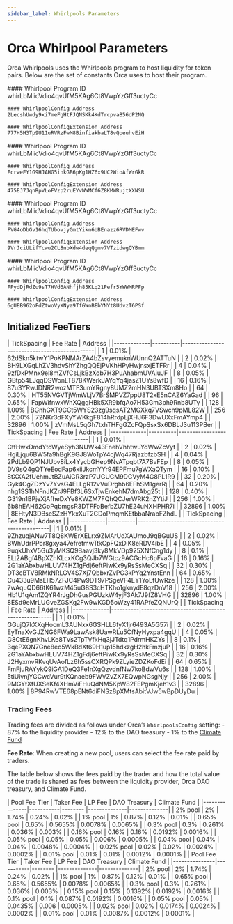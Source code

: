 ```yaml
---
sidebar_label: Whirlpools Parameters
---
```


# Orca Whirlpool Parameters
Orca Whirlpools uses the Whirlpools program to host liquidity for token pairs. Below are the set of constants Orca uses to host their program.

<Tabs>
  <TabItem value="mainnet-beta" label="Solana Mainnet-Beta">
    #### Whirlpool Program ID
    whirLbMiicVdio4qvUfM5KAg6Ct8VwpYzGff3uctyCc

    #### WhirlpoolConfig Address
    2LecshUwdy9xi7meFgHtFJQNSKk4KdTrcpvaB56dP2NQ

    #### WhirlpoolConfigExtension Address
    777H5H3Tp9U11uRVRzFwM8BinfiakbaLT8vQpeuhvEiH
  </TabItem>
  <TabItem value="devnet" label="Solana Devnet">
    #### Whirlpool Program ID
    whirLbMiicVdio4qvUfM5KAg6Ct8VwpYzGff3uctyCc

    #### WhirlpoolConfig Address
    FcrweFY1G9HJAHG5inkGB6pKg1HZ6x9UC2WioAfWrGkR

    #### WhirlpoolConfigExtension Address
    475EJ7JqnRpVLoFVzp2ruEYvWWMCf6Z8KMWRujtXXNSU
  </TabItem>
  <TabItem value="eclipse-mainnet" label="Eclipse Mainnet">
    #### Whirlpool Program ID
    whirLbMiicVdio4qvUfM5KAg6Ct8VwpYzGff3uctyCc

    #### WhirlpoolConfig Address
    FVG4oDbGv16hqTUbovjyGmtYikn6UBEnazz6RVDMEFwv

    #### WhirlpoolConfigExtension Address
    9VrJciULifYcwu2CL8nbXdw4deqQgmv7VTzidwgQYBmm
  </TabItem>
  <TabItem value="eclipse-testnet" label="Eclipse Testnet">
    #### Whirlpool Program ID
    whirLbMiicVdio4qvUfM5KAg6Ct8VwpYzGff3uctyCc

    #### WhirlpoolConfig Address
    FPydDjRdZu9sT7HVd6ANhfjh85KLq21Pefr5YWWMRPFp

    #### WhirlpoolConfigExtension Address
    6gUEB962oFdZtwoVyXNya9TfGWnBEbYNYt8UdvzT6PSf
  </TabItem>
</Tabs>

## Initialized FeeTiers

<Tabs>
  <TabItem value="mainnet-beta" label="Solana Mainnet-Beta">
    | TickSpacing | Fee Rate | Address                                      |
    |-------------|----------|----------------------------------------------|
    | 1           | 0.01%    | 62dSkn5ktwY1PoKPNMArZA4bZsvyemuknWUnnQ2ATTuN |
    | 2           | 0.02%    | BH9LXGqLhZV3hdvShYZhgQQEjPVKhHPyHwjnsxjETFRr |
    | 4           | 0.04%    | 9zfDkPMnx9ei8mZVfCsLjkBzXob7H3PuAhabmUVAiuJF |
    | 8           | 0.05%    | GBtp54LJqqDSWonLT878KWerkJAYqYq4jasZ1UYs8wfD |
    | 16          | 0.16%    | 87u3YRwJDNR2wozMTF3umYRgny8UMZ2mHN3UBTSXm8Ho |
    | 64          | 0.30%    | HT55NVGVTjWmWLjV7BrSMPVZ7ppU8T2xE5nCAZ6YaGad |
    | 96          | 0.65%    | FapWifnwxWnXQggHBk5XR9bfqAo7H53Gm3ph9Rnb8UTy |
    | 128         | 1.00%    | BGnhGXT9CCt5WYS23zg9sqsAT2MGXkq7VSwch9pML82W |
    | 256         | 2.00%    | 72NKr3dFXyYWKkgF814hRrdpLjXHJ6F3DwUXxFmAYmp4 |
    | 32896       | 1.00%    | zVmMsL5qGh7txhTHFgGZcFQpSsxSx6DBLJ3u113PBer  |
  </TabItem>
  <TabItem value="devnet" label="Solana Devnet">
    | TickSpacing | Fee Rate | Address                                      |
    |-------------|----------|----------------------------------------------|
    | 1           | 0.01%    | CtfHwxDmdYtoWyeSyh3NUWk43FnehVhhtwuYdWwZcVyt |
    | 2           | 0.02%    | HgiLjqu6BW5fa9hBgK9GJ8WoTpY4cjWq47RjazbfzbSH |
    | 4           | 0.04%    | 2PdLb9QP1NJUbv8iLx4YycbGHep9NvATpqbt7A7BvFEp |
    | 8           | 0.05%    | DV9sQ4gQTYeEodFap6xiiJkcmYYr94EPFmu7gWXaQTym |
    | 16          | 0.10%    | 8tXXA2fUehmJtBZuAiCR3rzP7UGUCM9DCVyM4G8PL1R9 |
    | 32          | 0.20%    | Gyk4CgZDzYv7YvsG4ELLgR12vVuDrghb6EFhSM1gerRj |
    | 64          | 0.20%    | nhg1SS1hNFnJKZrJ9FBf3L6SxTjwEnkehN7dmAbg25t  |
    | 128         | 0.40%    | G319n1BPjeXjAfheDxYe8KWZM7FQhQCJerWRK2nZYtiJ |
    | 256         | 1.00%    | 6b8hEAH62GoPqbmgsR3DTFFoBefbZU7hE24uNXHPHR7i |
    | 32896       | 1.00%    | 8EHtyN3DBseSZzHYkxXuT2GDoPmqmKEtbbaNrabFZhdL |
  </TabItem>
  <TabItem value="eclipse-mainnet" label="Eclipse Mainnet">
    | TickSpacing | Fee Rate | Address                                      |
    |-------------|----------|----------------------------------------------|
    | 1           | 0.01%    | 9ZhzuqjANw7T8Q8KWErXELrx9ZMArUdXAUmoJ9qBGuUS |
    | 2           | 0.02%    | BWhUdrPPor8gxya47efretmwTtkCpFQxDiK8eRDV4ibE |
    | 4           | 0.05%    | 9uqkUhxV5Gu3yMKSQ9Baavj3ky8MkVDp925XNfCng1dy |
    | 8           | 0.1%     | ELt2ABgf4BpXZhKLcxKCg3QJb7WGtcz9ACGcHc6pFvaG |
    | 16          | 0.16%    | 2G1aYAbxbwHLUV74HZ1gFdj6eftPiwKx9yRsSsMeCXSq |
    | 32          | 0.30%    | DT3cBTV8RMkNRLGV4S7Xj7QbbxrZvPG3kPYq2YnstEnn |
    | 64          | 0.65%    | Cu433u9MsEH57ZFJC4Pw9DT97PSgeVF4EY1YoLfUwRze |
    | 128         | 1.00%    | 7wAquQD66tK61wzM45uG8S3cHTKho1gknydE8qzDnV18 |
    | 256         | 2.00%    | Hb1U1qAm1ZQYR4rJgDhGusPGUzkW4yjF3Ak7J9fZ8VHG |
    | 32896       | 1.00%    | 8ESd9eMrLUGveZGSKg2Fw9wKGD5oWzy41RAPfeZQNUrQ |
  </TabItem>
  <TabItem value="eclipse-testnet" label="Eclipse Testnet">
    | TickSpacing | Fee Rate | Address                                      |
    |-------------|----------|----------------------------------------------|
    | 1           | 0.01%    | GGujQ7kXXqHocmL3AUNxx6GSHLL6fyX1jr6493A5G57i |
    | 2           | 0.02%    | EyTnaXvGJZNG6FWa9LawAsk8UawRLu5CfNyHyxpa4gqU |
    | 4           | 0.05%    | G8CtE6gnKhvLKe8TVs2TpTVfkHq3jJTdtq1PdrmHKZYs |
    | 8           | 0.1%     | 3qePXQN7Gne8eo5WkBdXt69H1up15hdkzgH2hkFmzjuP |
    | 16          | 0.16%    | 2G1aYAbxbwHLUV74HZ1gFdj6eftPiwKx9yRsSsMeCXSq |
    | 32          | 0.30%    | J2HyxmvRKvqUvAofLz6h5ssCXRQPk9ZLyieZDZKoFdEi |
    | 64          | 0.65%    | FmFjuRAYykQ9iGA1DeQ3Fe1nXgQzvdnfNw7koBdwVu6s |
    | 128         | 1.00%    | 5tiUivnjYGCwcVur9tKQnaeb9FWVZvZX7EQwpNGsgNjy |
    | 256         | 2.00%    | 9MGYtXfUXSeKf4XHmViFHuQdNM5KpW82FEPgmKjeh1v3 |
    | 32896       | 1.00%    | 8P94RwVTE68pENt6diFNSz8pXMtsAbitVJw5wBpDUyDu |
  </TabItem>
</Tabs>

### Trading Fees
Trading fees are divided as follows under Orca’s `WhirlpoolsConfig` setting:
    - 87% to the liquidity provider
    - 12% to the DAO treasury
    - 1% to the [Climate Fund](https://www.orcaclimate.fund/)

**Fee Rate**: When creating a new pool, users can select the fee rate paid by traders.

The table below shows the fees paid by the trader and how the total value of the trade is shared as fees between the liquidity provider, Orca DAO treasury, and Climate Fund. 

<Tabs>
  <TabItem value="sol" label="SOL">
    | Pool Fee Tier | Taker Fee | LP Fee  | DAO Treasury | Climate Fund |
    |---------------|-----------|-------- |--------------|--------------|
    | 2% pool       | 2%        | 1.74%   | 0.24%        | 0.02%        |
    | 1% pool       | 1%        | 0.87%   | 0.12%        | 0.01%        |
    | 0.65% pool    | 0.65%     | 0.5655% | 0.0078%      | 0.0065%      |
    | 0.3% pool     | 0.3%      | 0.261%  | 0.036%       | 0.003%       |
    | 0.16% pool    | 0.16%     | 0.16%   | 0.0192%      | 0.0016%      |
    | 0.05% pool    | 0.05%     | 0.05%   | 0.006%       | 0.0005%      |
    | 0.04% pool    | 0.04%     | 0.04%   | 0.0048%      | 0.0004%      |
    | 0.02% pool    | 0.02%     | 0.02%   | 0.0024%      | 0.0002%      |
    | 0.01% pool    | 0.01%     | 0.01%   | 0.0012%      | 0.0001%      |
  </TabItem>
  <TabItem value="eclipse" label="Eclipse">
    | Pool Fee Tier | Taker Fee | LP Fee  | DAO Treasury | Climate Fund |
    |---------------|-----------|-------- |--------------|--------------|
    | 2% pool       | 2%        | 1.74%   | 0.24%        | 0.02%        |
    | 1% pool       | 1%        | 0.87%   | 0.12%        | 0.01%        |
    | 0.65% pool    | 0.65%     | 0.5655% | 0.0078%      | 0.0065%      |
    | 0.3% pool     | 0.3%      | 0.261%  | 0.036%       | 0.003%       |
    | 0.15% pool    | 0.15%     | 0.1392% | 0.0192%      | 0.0016%      |
    | 0.1% pool     | 0.1%      | 0.087%  | 0.0192%      | 0.0016%      |
    | 0.05% pool    | 0.05%     | 0.0435% | 0.006        | 0.0005%      |
    | 0.02% pool    | 0.02%     | 0.0174% | 0.0024%      | 0.0002%      |
    | 0.01% pool    | 0.01%     | 0.0087% | 0.0012%      | 0.0001%      |
  </TabItem>
</Tabs>




